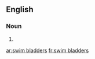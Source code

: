 ==English==

===Noun===
{{head|en|plural}}

# {{plural of|swim bladder|lang=en}}

[[ar:swim bladders]]
[[fr:swim bladders]]